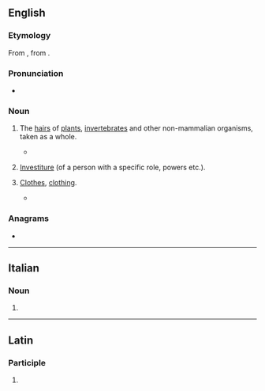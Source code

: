 ==English==

===Etymology===
From {{der|en|ML.|vestitura}}, from {{der|en|la|vestire}}.

===Pronunciation===
* {{a|UK}} {{IPA|en|/ˈvɛstɪstjʊə/|/ˈvɛstitʃə/}}

===Noun===
{{en-noun|~}}

# {{lb|en|biology}} The [[hair]]s of [[plant]]s, [[invertebrate]]s and other non-mammalian organisms, taken as a whole.
#* {{quote-book|en|title=Australian Beetles Volume 1: Morphology, Classification and Keys|author=Adam Slipinski|year=2013|passage=Phycosecids are small, ovate, convex beetles with a prognathous head, partly covered by a semicircular projection of the pronotum and a dorsal '''vestiture''' of whitish scales or scalelike setae.|url=https://books.google.com/books?id=0YEHAQAAQBAJ&lpg=PT913&dq=%22phycosecids%22&pg=PT913#v=onepage&q=%22phycosecids%22&f=false}}
# {{lb|en|rare}} [[investiture|Investiture]] (of a person with a specific role, powers etc.).
# {{lb|en|literary|_|or|_|archaic}} [[clothes|Clothes]], [[clothing]].
#* {{quote-book|en|year=1972|author=Vladimir Nabokov|title=Transparent Things|publisher=McGraw-Hill|year_published=1972|page=41|passage=Toward the end of the second album the photography burst into color to celebrate the vivid '''vestiture''' of her adolescent molts.}}

===Anagrams===
* {{anagrams|en|a=eeirsttuv|servitute}}

----

==Italian==

===Noun===
{{head|it|noun form|g=f}}

# {{plural of|it|vestitura}}

----

==Latin==

===Participle===
{{la-part-form|vestītūre}}

# {{inflection of|la|vestītūrus||voc|m|s}}